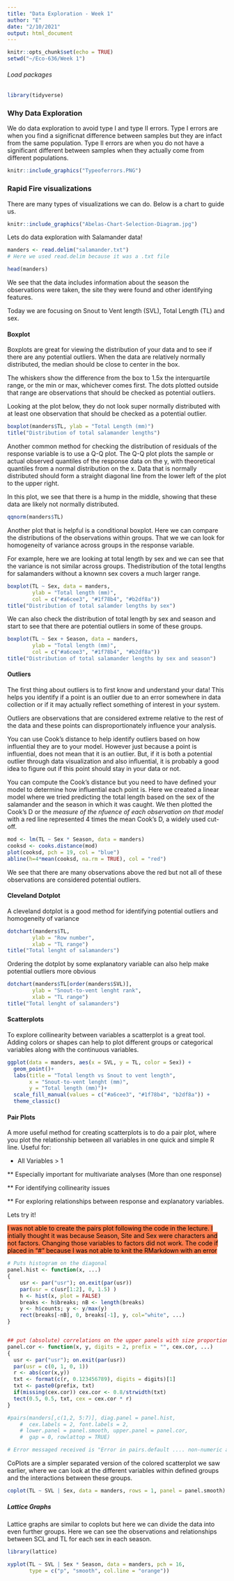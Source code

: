 ```yaml
---
title: "Data Exploration - Week 1"
author: "E"
date: "2/10/2021"
output: html_document
---
```


```r
knitr::opts_chunk$set(echo = TRUE)
setwd("~/Eco-636/Week 1")
```

###### Load packages
```r
library(tidyverse)
```


### Why Data Exploration
We do data exploration to avoid type I and type II errors. Type I errors are when you find a significnat difference between samples but they are infact from the same population. Type II errors are when you do not have a significant different between samples when they actually come from different populations. 

```r
knitr::include_graphics("Typeoferrors.PNG")
```

### Rapid Fire visualizations
There are many types of visualizations we can do. Below is a chart to guide us. 
```r
knitr::include_graphics("Abelas-Chart-Selection-Diagram.jpg")
```

Lets do data exploration with Salamander data! 

```r
manders <- read.delim("salamander.txt")
# Here we used read.delim because it was a .txt file

head(manders)
```
We see that the data includes information about the season the observations were taken, the site they were found and other identifying features. 

Today we are focusing on Snout to Vent length (SVL), Total Length (TL) and sex. 

#### Boxplot
Boxplots are great for viewing the distribution of your data and to see if there are any potential outliers. When the data are relatively normally distributed, the median should be close to center in the box. 

The whiskers show the difference from the box to 1.5x the interquartile range, or the min or max, whichever comes first. The dots plotted outside that range are observations that should be checked as potential outliers. 

Looking at the plot below, they do not look super normally distributed with at least one observation that should be checked as a potential outlier. 
```r
boxplot(manders$TL, ylab = "Total Length (mm)")
title("Distribution of total salamander lengths")
```

Another common method for checking the distribution of residuals of the response variable is to use a Q-Q plot. 
The Q-Q plot plots the sample or actual observed quantiles of the response data on the y, with theoretical quantiles from a normal distribution on the x. Data that is normally distributed should form a straight diagonal line from the lower left of the plot to the upper right. 

In this plot, we see that there is a hump in the middle, showing that these data are likely not normally distributed. 
```r
qqnorm(manders$TL)
```

Another plot that is helpful is a conditional boxplot. Here we can compare the distributions of the observations within groups. That we we can look for homogeneity of variance across groups in the response variable. 

For example, here we are looking at total length by sex and we can see that the variance is not similar across groups. Thedistribution of the total lengths for salamanders without a knownn sex covers a much larger range. 
```r
boxplot(TL ~ Sex, data = manders,
        ylab = "Total length (mm)",
        col = c("#a6cee3", "#1f78b4", "#b2df8a"))
title("Distribution of total salamder lengths by sex")
```

We can also check the distribution of total length by sex and season and start to see that there are potential outliers in some of these groups. 
```r
boxplot(TL ~ Sex + Season, data = manders,
        ylab = "Total length (mm)",
        col = c("#a6cee3", "#1f78b4", "#b2df8a"))
title("Distribution of total salamander lengths by sex and season")
```

#### Outliers
The first thing about outliers is to first know and understand your data! This helps you identify if a point is an outlier due to an error somewhere in data collection or if it may actually reflect something of interest in your system. 

Outliers are observations that are considered extreme relative to the rest of the data and these points can disproportionately influence your analysis. 

You can use Cook's distance to help identify outliers based on how influential they are to your model. However just because a point is influential, does not mean that it is an outlier. But, if it is both a potential outlier through data visualization and also influential, it is probably a good idea to figure out if this point should stay in your data or not. 

You can compute the Cook's distance but you need to have defined your model to determine how influential each point is. 
Here we created a linear model where we tried predicting the total length based on the sex of the salamander and the season in which it was caught. We then plotted the Cook's D or the *measure of the nfuence of each observation on that model* with a red line represented 4 times the mean Cook's D, a widely used cut-off. 
```r
mod <- lm(TL ~ Sex * Season, data = manders)
cooksd <- cooks.distance(mod)
plot(cooksd, pch = 19, col = "blue")
abline(h=4*mean(cooksd, na.rm = TRUE), col = "red")
```

We see that there are many observations above the red but not all of these observations are considered potential outliers. 

#### Cleveland Dotplot
A cleveland dotplot is a good method for identifying potential outliers and homogeneity of variance 
```r
dotchart(manders$TL,
        ylab = "Row number",
        xlab = "TL range")
title("Total lenght of salamanders")
```

Ordering the dotplot by some explanatory variable can also help make potential outliers more obvious
```r
dotchart(manders$TL[order(manders$SVL)],
        ylab = "Snout-to-vent lenght rank",
        xlab = "TL range")
title("Total lenght of salamanders")
```

#### Scatterplots
To explore collinearity between variables a scatterplot is a great tool. Adding colors or shapes can help to plot different groups or categorical variables along with the continuous variables. 

```r
ggplot(data = manders, aes(x = SVL, y = TL, color = Sex)) + 
  geom_point()+
  labs(title = "Total length vs Snout to vent length",
       x = "Snout-to-vent lenght (mm)",
       y = "Total length (mm)")+ 
  scale_fill_manual(values = c("#a6cee3", "#1f78b4", "b2df8a")) + 
  theme_classic()
```

#### Pair Plots
A more useful method for creating scatterplots is to do a pair plot, where you plot the relationship between all variables in one quick and simple R line. 
Useful for:

* All Variables > 1

** Especially important for multivariate analyses (More than one response)

** For identifying collinearity issues

** For exploring relationships between response and explanatory variables. 

Lets try it! 

<mark style="background-color: coral">I was not able to create the pairs plot following the code in the lecture. I intially thought it was because Season, Site and Sex were characters and not factors. Changing those variables to factors did not work. The code if placed in "#" because I was not able to knit the RMarkdown with an error</mark>
```r
# Puts histogram on the diagonal
panel.hist <- function(x, ...)
{
    usr <- par("usr"); on.exit(par(usr))
    par(usr = c(usr[1:2], 0, 1.5) )
    h <- hist(x, plot = FALSE)
    breaks <- h$breaks; nB <- length(breaks)
    y <- h$counts; y <- y/max(y)
    rect(breaks[-nB], 0, breaks[-1], y, col="white", ...)
}


## put (absolute) correlations on the upper panels with size proportional to the correlations. 
panel.cor <- function(x, y, digits = 2, prefix = "", cex.cor, ...)
{
  usr <- par("usr"); on.exit(par(usr))
  par(usr = c(0, 1, 0, 1))
  r <- abs(cor(x,y))
  txt <- format(c(r, 0.123456789), digits = digits)[1]
  txt <- paste0(prefix, txt)
  if(missing(cex.cor)) cex.cor <- 0.8/strwidth(txt)
  tect(0.5, 0.5, txt, cex = cex.cor * r)
}

#pairs(manders[,c(1,2, 5:7)], diag.panel = panel.hist,
    #  cex.labels = 2, font.labels = 2, 
    # lower.panel = panel.smooth, upper.panel = panel.cor, 
    #  gap = 0, rowlattop = TRUE)

# Error messaged received is "Error in pairs.default .... non-numeric argument to 'pairs'
```

CoPlots are a simpler separated version of the colored scatterplot we saw earlier, where we can look at the different variables within defined groups and the interactions between these groups. 

```r
coplot(TL ~ SVL | Sex, data = manders, rows = 1, panel = panel.smooth)
```

##### Lattice Graphs
Lattice graphs are similar to coplots but here we can divide the data into even further groups. Here we can see the observations and relationships between SCL and TL for each sex in each season. 

```r
library(lattice)

xyplot(TL ~ SVL | Sex * Season, data = manders, pch = 16,
       type = c("p", "smooth", col.line = "orange"))
```


